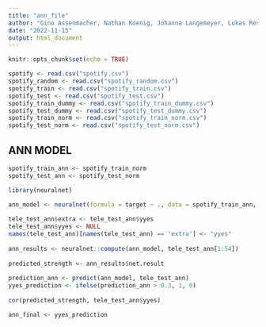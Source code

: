 ```yaml
---
title: "ann_file"
author: "Gino Assenmacher, Nathan Koenig, Johanna Langemeyer, Lukas Resch, Ben Roemer"
date: "2022-11-15"
output: html_document
---
```


```r
knitr::opts_chunk$set(echo = TRUE)
```

```r

spotify <- read.csv("spotify.csv")
spotify_random <- read.csv("spotify_random.csv")
spotify_train <- read.csv("spotify_train.csv")
spotify_test <- read.csv("spotify_test.csv")
spotify_train_dummy <- read.csv("spotify_train_dummy.csv")
spotify_test_dummy <- read.csv("spotify_test_dummy.csv")
spotify_train_norm <- read.csv("spotify_train_norm.csv")
spotify_test_norm <- read.csv("spotify_test_norm.csv")

```


## ANN MODEL

```r

spotify_train_ann <- spotify_train_norm
spotify_test_ann <- spotify_test_norm

library(neuralnet)
  
ann_model <- neuralnet(formula = target ~ ., data = spotify_train_ann, hidden = 2)

tele_test_ann$extra <- tele_test_ann$yyes
tele_test_ann$yyes <- NULL
names(tele_test_ann)[names(tele_test_ann) == 'extra'] <- "yyes" 
  
ann_results <- neuralnet::compute(ann_model, tele_test_ann[1:54])
  
predicted_strength <- ann_results$net.result
  
prediction_ann <- predict(ann_model, tele_test_ann)
yyes_prediction <- ifelse(prediction_ann > 0.3, 1, 0)
  
cor(predicted_strength, tele_test_ann$yyes)

ann_final <- yyes_prediction

```

